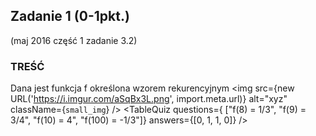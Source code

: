 
## Zadanie 1 (0-1pkt.)
(maj 2016 część 1 zadanie 3.2)

### TREŚĆ
Dana jest funkcja f określona wzorem rekurencyjnym
<img src={new URL('https://i.imgur.com/aSqBx3L.png', import.meta.url)} alt="xyz" className={`small_img`} />
<TableQuiz 
    questions={
      ["f(8) = 1/3", 
      "f(9) = 3/4", 
      "f(10) = 4",
      "f(100) = -1/3"]} 
    answers={[0, 1, 1, 0]}
/>

